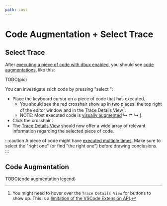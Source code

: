 ```yaml
---
path: cast
---
```

# Code Augmentation + Select Trace


## Select Trace

After [executing a piece of code with dbux enabled](./enabling-dbux), you should see [code augmentations](#code-augmentation), like this:

TODO(pic)

You can investigate such code by pressing "select <Term term="trace" />":

* Place the keyboard cursor on a piece of code that has executed.
  * You should see the red crosshair <DarkLightImg src="crosshair_red.svg" /> show up in two places: the top right of the editor window and in the [Trace Details View](./trace-detail)[^1].
  * NOTE: Most executed code is [visually augmented](#code-augmentation) <span className='color-red'> ↳ ↱ </span><span className='color-gray'>↳</span> <span className='color-orange'>ƒ</span>.
* Click the crosshair <DarkLightImg src="crosshair_red.svg" />.
* The [Trace Details View](./trace-details) should now offer a wide array of relevant information regarding the selected piece of code.

:::caution
A piece of code might have [executed multiple times](./trace-details#executions). Make sure to select the "right one" (or find "the right one") before drawing conclusions.
:::


## Code Augmentation

TODO(code augmentation legend)



[^1]: You might need to hover over the `Trace Details View` for buttons to show up. This is a [limitation of the VSCode Extension API](https://github.com/microsoft/vscode/issues/78829).
